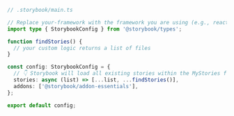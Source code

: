 ```ts
// .storybook/main.ts

// Replace your-framework with the framework you are using (e.g., react-webpack5, vue3-webpack5)
import type { StorybookConfig } from '@storybook/types';

function findStories() {
  // your custom logic returns a list of files
}

const config: StorybookConfig = {
  // 👇 Storybook will load all existing stories within the MyStories folder
  stories: async (list) => [...list, ...findStories()],
  addons: ['@storybook/addon-essentials'],
};

export default config;
```
